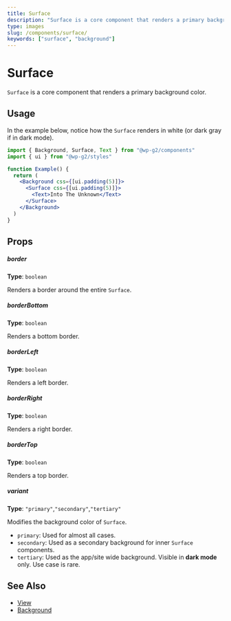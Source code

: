 ```yaml
---
title: Surface
description: "Surface is a core component that renders a primary background color."
type: images
slug: /components/surface/
keywords: ["surface", "background"]
---
```


# Surface

`Surface` is a core component that renders a primary background color.

<!-- props -->
<!-- Automatically Generated -->

## Usage

In the example below, notice how the `Surface` renders in white (or dark gray if in dark mode).

```jsx live
import { Background, Surface, Text } from "@wp-g2/components"
import { ui } from "@wp-g2/styles"

function Example() {
  return (
    <Background css={[ui.padding(5)]}>
      <Surface css={[ui.padding(5)]}>
        <Text>Into The Unknown</Text>
      </Surface>
    </Background>
  )
}
```

## Props

##### border

**Type**: `boolean`

Renders a border around the entire `Surface`.

##### borderBottom

**Type**: `boolean`

Renders a bottom border.

##### borderLeft

**Type**: `boolean`

Renders a left border.

##### borderRight

**Type**: `boolean`

Renders a right border.

##### borderTop

**Type**: `boolean`

Renders a top border.

##### variant

**Type**: `"primary"`,`"secondary"`,`"tertiary"`

Modifies the background color of `Surface`.

- `primary`: Used for almost all cases.
- `secondary`: Used as a secondary background for inner `Surface` components.
- `tertiary`: Used as the app/site wide background. Visible in **dark mode** only. Use case is rare.
  <!-- /Automatically Generated -->
  <!-- /props -->

## See Also

- [View](/components/view/)
- [Background](/components/background/)

